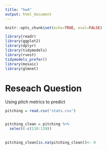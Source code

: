 ```yaml
---
title: "hw4"
output: html_document
---
```


```r
knitr::opts_chunk$set(echo=TRUE, eval=FALSE)

library(readr)
library(ggplot2)
library(dplyr)
library(tidymodels)
library(rvest)
tidymodels_prefer()
library(mosaic)
library(glmnet)
```


# Reseach Question

Using pitch metrics to predict 

```r
pitching = read.csv("stats.csv")


pitching_clean = pitching %>%
  select(-c(118:139))
  
  
pitching_clean[is.na(pitching_clean)]<- 0
```

